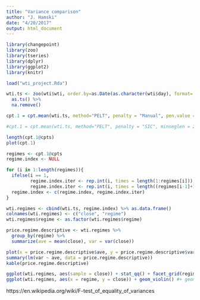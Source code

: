 ```yaml
---
title: "Variance comparison"
author: "J. Hamski"
date: "4/20/2017"
output: html_document
---
```


```r
library(changepoint)
library(zoo)
library(tseries)
library(dplyr)
library(ggplot2)
library(knitr)

load("wti_project.Rda")
```



```r

wti.ts <- zoo(wti$wti, order.by=as.Date(as.character(wti$day), format='%m/%d/%y')) %>%
  as.ts() %>%
  na.remove()
```

```r
cpt.1 = cpt.mean(wti.ts, method="PELT", penalty = "Manual", pen.value = 10000, minseglen = 250)

#cpt.1 = cpt.mean(wti.ts, method="PELT", penalty = "SIC", minseglen = 250)

length(cpt.1@cpts)
plot(cpt.1)
```

```r
regimes <- cpt.1@cpts
regime.index <- NULL

for (i in 1:length(regimes)){
  ifelse(i == 1, 
         regime.index.iter <- rep.int(i, times = length(1:regimes[i])), 
         regime.index.iter <- rep.int(i, times = length((regimes[i-1]+1):regimes[i])))
  regime.index <- c(regime.index, regime.index.iter)
}

wti.regimes <- cbind(wti.ts, regime.index) %>% as.data.frame()
colnames(wti.regimes) <- c("close", "regime")
wti.regimes$regime <- as.factor(wti.regimes$regime)
```

```r
price.regime.descriptive <- wti.regimes %>%
  group_by(regime) %>% 
  summarize(ave = mean(close), var = var(close))

plot(x = price.regime.descriptive$ave, y = price.regime.descriptive$var, type = "p")
summary(lm(var ~ ave, data = price.regime.descriptive))
kable(price.regime.descriptive)
```

```r
ggplot(wti.regimes, aes(sample = close)) + stat_qq() + facet_grid(regime ~ .)
ggplot(wti.regimes, aes(x = regime, y = close)) + geom_violin() #+ geom_boxplot() 
```
https://en.wikipedia.org/wiki/F-test_of_equality_of_variances





